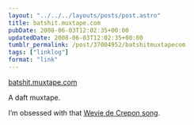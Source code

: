 ```yaml
---
layout: "../../../layouts/posts/post.astro"
title: batshit.muxtape.com
pubDate: 2008-06-03T12:02:35+00:00
updatedDate: 2008-06-03T12:02:35+00:00
tumblr_permalink: /post/37004952/batshitmuxtapecom
tags: ["linklog"]
format: "link"
---
```


[batshit.muxtape.com][1]

A daft muxtape.

I&rsquo;m obsessed with that [Wevie de Crepon song][2].

[1]: http://batshit.muxtape.com/
[2]: https://www.youtube.com/watch?v=14g1oGDsMMY
